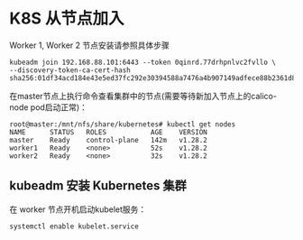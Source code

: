 # K8S 从节点加入


<Callout type="warning" emoji="⚠️">
     Worker 1, Worker 2 节点安装请参照具体步骤
</Callout>


```
kubeadm join 192.168.88.101:6443 --token 0qinrd.77drhpnlvc2fvllo \
--discovery-token-ca-cert-hash sha256:01df34acd184e43e5ed37fc292e30394588a7476a4b907149adfece88b2361d8
```

在master节点上执行命令查看集群中的节点(需要等待新加入节点上的calico-node pod启动正常)：

```
root@master:/mnt/nfs/share/kubernetes# kubectl get nodes
NAME      STATUS   ROLES           AGE    VERSION
master    Ready    control-plane   142m   v1.28.2
worker1   Ready    <none>          52s    v1.28.2
worker2   Ready    <none>          32s    v1.28.2
```

## kubeadm 安装 Kubernetes 集群




在 worker 节点开机启动kubelet服务：

```
systemctl enable kubelet.service

```
